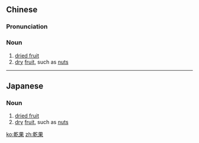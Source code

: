 {{also|干果}}
==Chinese==
{{zh-forms|s=干果}}
{{wikipedia|lang=zh}}

===Pronunciation===
{{zh-pron
|m=gānguǒ
|c=gon1 gwo2
|mn=kan-kó
|cat=n
}}

===Noun===
{{zh-noun}}

# [[dried fruit]] {{gloss|small fruit that have been preserved by drying}}
# [[dry]] [[fruit]], such as [[nuts]]

----

==Japanese==
{{wikipedia|lang=ja}}
{{ja-kanjitab|かん|か|yomi=o}}

===Noun===
{{ja-noun|かんか}}

# [[dried fruit]] {{gloss|small fruit that have been preserved by drying}}
# [[dry]] [[fruit]], such as [[nuts]]

[[ko:乾果]]
[[zh:乾果]]